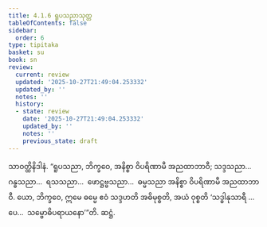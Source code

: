 ```yaml
---
title: 4.1.6 ရူပသညာသုတ္တ
tableOfContents: false
sidebar:
  order: 6
type: tipitaka
basket: su
book: sn
review:
  current: review
  updated: '2025-10-27T21:49:04.253332'
  updated_by: ''
  notes: ''
  history:
  - state: review
    date: '2025-10-27T21:49:04.253332'
    updated_by: ''
    notes: ''
    previous_state: draft
---
```



<ReviewStatus review={frontmatter.review} showDetails={true} />

<HypothesisAnnotation frontmatter={frontmatter} />

<DynamicBreadcrumb />

<Division number="307" book="sn" e="ch" v="18" p="324">

<Paragraph number="1053" book="sn">
သာဝတ္ထိနိဒါနံ. “ရူပသညာ, ဘိက္ခဝေ, အနိစ္စာ ဝိပရိဏာမီ အညထာဘာဝီ; သဒ္ဒသညာ…  ဂန္ဓသညာ…  ရသသညာ…  ဖောဋ္ဌဗ္ဗသညာ…  ဓမ္မသညာ အနိစ္စာ ဝိပရိဏာမီ အညထာဘာဝီ. ယော, ဘိက္ခဝေ, ဣမေ ဓမ္မေ ဧဝံ သဒ္ဒဟတိ အဓိမုစ္စတိ, အယံ ဝုစ္စတိ ‘သဒ္ဓါနုသာရီ …ပေ…  သမ္ဗောဓိပရာယနော’”တိ.

</Paragraph>
</Division>

<Paragraph number="1054" type="center" book="sn">
ဆဋ္ဌံ.
</Paragraph>